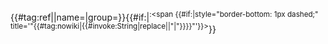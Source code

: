 <includeonly>{{#tag:ref||name={{{1}}}|group={{{2}}}}}{{#if:{{{3}}}|<sup class="reference nowrap"><nowiki>:</nowiki><span {{#if:{{{4|}}}|style="border-bottom: 1px dashed;" title='"{{#tag:nowiki|{{#invoke:String|replace|{{trim quotes|s={{{4}}}}}|"|&quot;}}}}"'}}>{{{3}}}</span></sup>}}</includeonly><noinclude>
{{documentation}}
</noinclude>